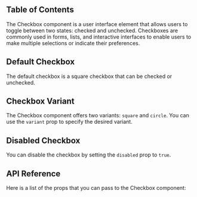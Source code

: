 

## Table of Contents

The Checkbox component is a user interface element that allows users to toggle between two states: checked and unchecked. Checkboxes are commonly used in forms, lists, and interactive interfaces to enable users to make multiple selections or indicate their preferences.

## Default Checkbox

The default checkbox is a square checkbox that can be checked or unchecked.

<CodePreview github="CheckBox" code={DefaultCheckboxCode}>
  <DefaultCheckbox />
</CodePreview>

## Checkbox Variant

The Checkbox component offers two variants: `square` and `circle`. You can use the `variant` prop to specify the desired variant.

<CodePreview github="CheckBox" code={CheckboxVariantCode}>
  <CheckboxVariant />
</CodePreview>

## Disabled Checkbox

You can disable the checkbox by setting the `disabled` prop to `true`.

<CodePreview github="CheckBox" code={DisabledCheckboxCode}>
  <DisabledCheckbox />
</CodePreview>

## API Reference

Here is a list of the props that you can pass to the Checkbox component:

<ComponentApi data={CheckBoxApiData} />



